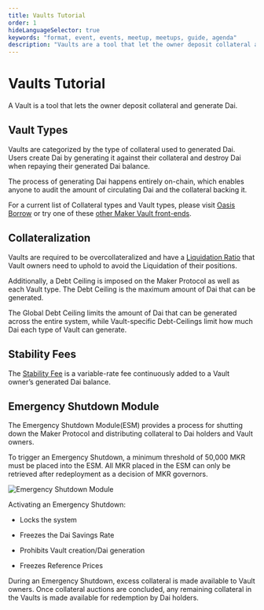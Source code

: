 ```yaml
---
title: Vaults Tutorial
order: 1
hideLanguageSelector: true
keywords: "format, event, events, meetup, meetups, guide, agenda"
description: "Vaults are a tool that let the owner deposit collateral and generate Dai."
---
```


# Vaults Tutorial

A Vault is a tool that lets the owner deposit collateral and generate Dai.

## Vault Types

Vaults are categorized by the type of collateral used to generated Dai. Users create Dai by generating it against their collateral and destroy Dai when repaying their generated Dai balance.

The process of generating Dai happens entirely on-chain, which enables anyone to audit the amount of circulating Dai and the collateral backing it.

For a current list of Collateral types and Vault types, please visit [Oasis Borrow](https://oasis.app/borrow) or try one of these [other Maker Vault front-ends](https://awesome.makerdao.com/#third-party-vault-portals).

## Collateralization

Vaults are required to be overcollateralized and have a [Liquidation Ratio](/learn/vaults/liquidation/) that Vault owners need to uphold to avoid the Liquidation of their positions.

Additionally, a Debt Ceiling is imposed on the Maker Protocol as well as each Vault type. The Debt Ceiling is the maximum amount of Dai that can be generated.

The Global Debt Ceiling limits the amount of Dai that can be generated across the entire system, while Vault-specific Debt-Ceilings limit how much Dai each type of Vault can generate.

## Stability Fees

The [Stability Fee](/learn/vaults/stability-fees/) is a variable-rate fee continuously added to a Vault owner’s generated Dai balance.

## Emergency Shutdown Module

The Emergency Shutdown Module(ESM) provides a process for shutting down the Maker Protocol and distributing collateral to Dai holders and Vault owners.

To trigger an Emergency Shutdown, a minimum threshold of 50,000 MKR must be placed into the ESM. All MKR placed in the ESM can only be retrieved after redeployment as a decision of MKR governors.

![Emergency Shutdown Module](https://i.imgur.com/QM63vjM.png)

Activating an Emergency Shutdown:

<List>

- Locks the system

- Freezes the Dai Savings Rate

- Prohibits Vault creation/Dai generation

- Freezes Reference Prices

</List>

During an Emergency Shutdown, excess collateral is made available to Vault owners. Once collateral auctions are concluded, any remaining collateral in the Vaults is made available for redemption by Dai holders.
